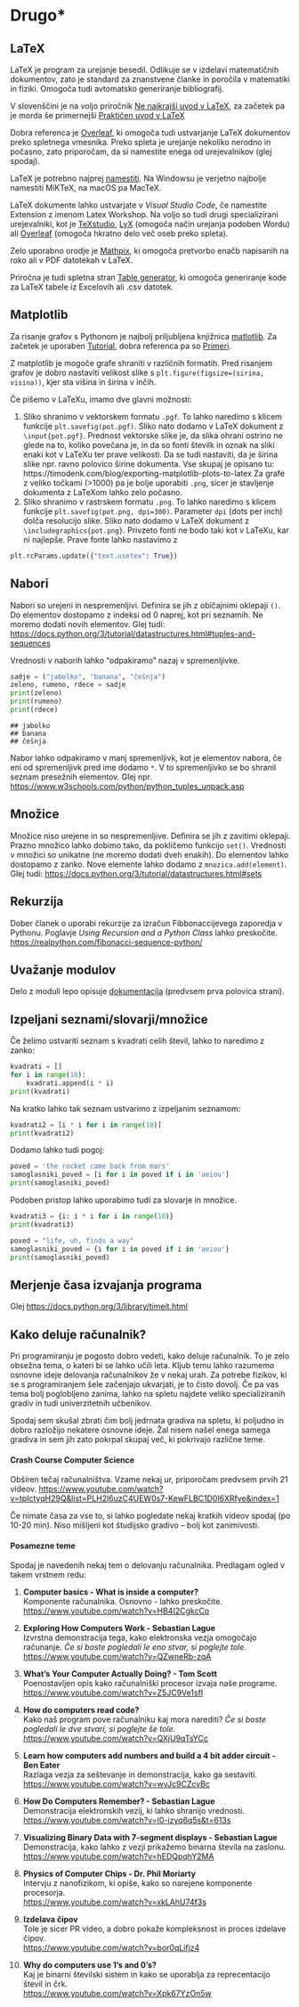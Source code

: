 # Drugo\*

## LaTeX

LaTeX je program za urejanje besedil. Odlikuje se v izdelavi
matematičnih dokumentov, zato je standard za znanstvene članke in
poročila v matematiki in fiziki. Omogoča tudi avtomatsko generiranje
bibliografij.

V slovenščini je na voljo priročnik [Ne najkrajši uvod v
LaTeX](https://users.fmf.uni-lj.si/plestenjak/Vaje/LaTeX/lshort.pdf), za
začetek pa je morda še primernejši [Praktičen uvod v
LaTeX](https://e6.ijs.si/~jslak/files/prakticen_uvod_v_latex.pdf)

Dobra referenca je [Overleaf](https://www.overleaf.com/learn), ki
omogoča tudi ustvarjanje LaTeX dokumentov preko spletnega vmesnika.
Preko spleta je urejanje nekoliko nerodno in počasno, zato priporočam,
da si namestite enega od urejevalnikov (glej spodaj).

LaTeX je potrebno najprej
[namestiti](https://www.latex-project.org/get/). Na Windowsu je verjetno
najbolje namestiti MiKTeX, na macOS pa MacTeX.

LaTeX dokumente lahko ustvarjate v *Visual Studio Code*, če namestite
Extension z imenom Latex Workshop. Na voljo so tudi drugi specializirani
urejevalniki, kot je [TeXstudio](https://www.texstudio.org),
[LyX](https://www.lyx.org) (omogoča način urejanja podoben Wordu) ali
[Overleaf](https://www.overleaf.com) (omogoča hkratno delo več oseb
preko spleta).

Zelo uporabno orodje je [Mathpix](https://mathpix.com), ki omogoča
pretvorbo enačb napisanih na roko ali v PDF datotekah v LaTeX.

Priročna je tudi spletna stran [Table
generator](https://www.tablesgenerator.com), ki omogoča generiranje kode
za LaTeX tabele iz Excelovih ali .csv datotek.

## Matplotlib

Za risanje grafov s Pythonom je najbolj priljubljena knjižnica
[matlotlib](http://matplotlib.org/). Za začetek je uporaben
[Tutorial](https://matplotlib.org/stable/tutorials/index.html), dobra
referenca pa so
[Primeri](https://matplotlib.org/stable/gallery/index.html).

Z matplotlib je mogoče grafe shraniti v različnih formatih. Pred risanjem grafov je dobro nastaviti velikost slike s `plt.figure(figsize=(sirina, visina))`, kjer sta višina in širina v inčih.

Če pišemo v LaTeXu, imamo dve glavni možnosti:

1.  Sliko shranimo v vektorskem formatu `.pgf`. To lahko naredimo s
klicem funkcije `plt.savefig(pot.pgf)`. Sliko nato
    dodamo v LaTeX dokument z `\input{pot.pgf}`.
    Prednost vektorske slike je, da slika ohrani ostrino ne glede na to,
    koliko povečana je, in da so fonti številk in oznak na sliki enaki
    kot v LaTeXu ter prave velikosti.  Da se tudi nastaviti, da je širina slike npr. ravno
    polovico širine dokumenta. Vse skupaj je opisano tu:
    https://timodenk.com/blog/exporting-matplotlib-plots-to-latex
    Za grafe z veliko točkami (\>1000) pa je
bolje uporabiti `.png`, sicer je stavljenje dokumenta z LaTeXom lahko zelo
počasno.
2.  Sliko shranimo v rastrskem formatu `.png`. To lahko naredimo s
klicem funkcije `plt.savefig(pot.png, dpi=300)`. Parameter `dpi` (dots per inch) dolča resolucijo slike. Sliko nato
    dodamo v LaTeX dokument z `\includegraphics{pot.png}`. Privzeto
    fonti ne bodo taki kot v LaTeXu, kar ni najlepše. Prave fonte lahko
    nastavimo z

```python
plt.rcParams.update({"text.usetex": True})
```



## Nabori

Nabori so urejeni in nespremenljivi. Definira se jih z običajnimi
oklepaji `()`. Do elementov dostopamo z indeksi od 0 naprej, kot pri
seznamih. Ne moremo dodati novih elementov. Glej tudi:
<https://docs.python.org/3/tutorial/datastructures.html#tuples-and-sequences>

Vrednosti v naborih lahko "odpakiramo" nazaj v spremenljivke.

```python
sadje = ("jabolko", "banana", "češnja")
zeleno, rumeno, rdece = sadje
print(zeleno)
print(rumeno)
print(rdece)
```

    ## jabolko
    ## banana
    ## češnja

Nabor lahko odpakiramo v manj spremenljivk, kot je elementov nabora, če
eni od spremenljivk pred ime dodamo `*`. V to spremenljivko se bo
shranil seznam presežnih elementov. Glej npr.
<https://www.w3schools.com/python/python_tuples_unpack.asp>

## Množice

Množice niso urejene in so nespremenljive. Definira se jih z zavitimi
oklepaji. Prazno množico lahko dobimo tako, da pokličemo funkcijo
`set()`. Vrednosti v množici so unikatne (ne moremo dodati dveh enakih).
Do elementov lahko dostopamo z zanko. Nove elemente lahko dodamo z
`mnozica.add(element)`. Glej tudi:
<https://docs.python.org/3/tutorial/datastructures.html#sets>

## Rekurzija

Dober članek o uporabi rekurzije za izračun Fibbonaccijevega zaporedja v
Pythonu. Poglavje *Using Recursion and a Python Class* lahko preskočite.
<https://realpython.com/fibonacci-sequence-python/>

## Uvažanje modulov

Delo z moduli lepo opisuje
[dokumentacija](https://docs.python.org/3/tutorial/modules.html)
(predvsem prva polovica strani).

## Izpeljani seznami/slovarji/množice

Če želimo ustvariti seznam s kvadrati celih števil, lahko to naredimo z
zanko:

```python
kvadrati = []
for i in range(10):
    kvadrati.append(i * i)
print(kvadrati)
```

Na kratko lahko tak seznam ustvarimo z izpeljanim seznamom:

```python
kvadrati2 = [i * i for i in range(10)]
print(kvadrati2)
```

Dodamo lahko tudi pogoj:

```python
poved = 'the rocket came back from mars'
samoglasniki_poved = [i for i in poved if i in 'aeiou']
print(samoglasniki_poved)
```

Podoben pristop lahko uporabimo tudi za slovarje in množice.

```python
kvadrati3 = {i: i * i for i in range(10)}
print(kvadrati3)
```

```python
poved = "life, uh, finds a way"
samoglasniki_poved = {i for i in poved if i in 'aeiou'}
print(samoglasniki_poved)
```

## Merjenje časa izvajanja programa

Glej <https://docs.python.org/3/library/timeit.html>

## Kako deluje računalnik?

Pri programiranju je pogosto dobro vedeti, kako deluje računalnik. To je
zelo obsežna tema, o kateri bi se lahko učili leta. Kljub temu lahko
razumemo osnovne ideje delovanja računalnikov že v nekaj urah. Za
potrebe fizikov, ki se s programiranjem šele začenjajo ukvarjati, je to
čisto dovolj. Če pa vas tema bolj poglobljeno zanima, lahko na spletu
najdete veliko specializiranih gradiv in tudi univerzitetnih učbenikov.

Spodaj sem skušal zbrati čim bolj jedrnata gradiva na spletu, ki
poljudno in dobro razložijo nekatere osnovne ideje. Žal nisem našel
enega samega gradiva in sem jih zato pokrpal skupaj več, ki pokrivajo
različne teme.

#### Crash Course Computer Science {.unnumbered}

Obširen tečaj računalništva. Vzame nekaj ur, priporočam predvsem prvih
21 videov.
<https://www.youtube.com/watch?v=tpIctyqH29Q&list=PLH2l6uzC4UEW0s7-KewFLBC1D0l6XRfye&index=1>

Če nimate časa za vse to, si lahko pogledate nekaj kratkih videov spodaj
(po 10-20 min). Niso mišljeni kot študijsko gradivo -- bolj kot
zanimivosti.

#### Posamezne teme {.unnumbered}

Spodaj je navedenih nekaj tem o delovanju računalnika. Predlagam ogled v
takem vrstnem redu:

1.  **Computer basics - What is inside a computer?**<br> Komponente
    računalnika. Osnovno - lahko preskočite.<br>
    <https://www.youtube.com/watch?v=HB4I2CgkcCo>

2.  **Exploring How Computers Work - Sebastian Lague**<br> Izvrstna
    demonstracija tega, kako elektronska vezja omogočajo računanje. *Če
    si boste pogledali le eno stvar, si poglejte tole.*<br>
    <https://www.youtube.com/watch?v=QZwneRb-zqA>

3.  **What's Your Computer Actually Doing? - Tom Scott**<br>
    Poenostavljen opis kako računalniški procesor izvaja naše
    programe.<br> <https://www.youtube.com/watch?v=Z5JC9Ve1sfI>

4.  **How do computers read code?**<br> Kako naš program pove
    računalniku kaj mora narediti? *Če si boste pogledali le dve stvari,
    si poglejte še tole.*<br>
    <https://www.youtube.com/watch?v=QXjU9qTsYCc>

5.  **Learn how computers add numbers and build a 4 bit adder circuit -
    Ben Eater**<br> Razlaga vezja za seštevanje in demonstracija, kako
    ga sestaviti.<br> <https://www.youtube.com/watch?v=wvJc9CZcvBc>

6.  **How Do Computers Remember? - Sebastian Lague**<br> Demonstracija
    elektronskih vezij, ki lahko shranijo vrednosti.<br>
    <https://www.youtube.com/watch?v=I0-izyq6q5s&t=613s>

7.  **Visualizing Binary Data with 7-segment displays - Sebastian
    Lague**<br> Demonstracija, kako lahko z vezji prikažemo binarna
    števila na zaslonu. <https://www.youtube.com/watch?v=hEDQpqhY2MA>

8.  **Physics of Computer Chips - Dr. Phil Moriarty**<br> Intervju z
    nanofizikom, ki opiše, kako so narejene komponente procesorja.<br>
    <https://www.youtube.com/watch?v=xkLAhU74f3s>

9.  **Izdelava čipov**<br> Tole je sicer PR video, a dobro pokaže
    kompleksnost in proces izdelave čipov.<br>
    <https://www.youtube.com/watch?v=bor0qLifjz4>

10. **Why do computers use 1's and 0's?**<br> Kaj je binarni številski
    sistem in kako se uporablja za reprecentacijo števil in črk.<br>
    <https://www.youtube.com/watch?v=Xpk67YzOn5w>
